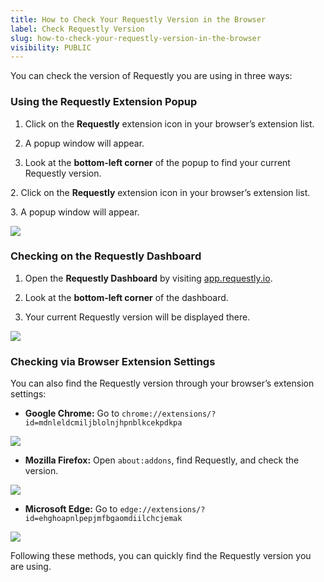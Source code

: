 ```yaml
---
title: How to Check Your Requestly Version in the Browser
label: Check Requestly Version
slug: how-to-check-your-requestly-version-in-the-browser
visibility: PUBLIC
---
```

You can check the version of Requestly you are using in three ways:

### **Using the Requestly Extension Popup**

1. Click on the **Requestly** extension icon in your browser’s extension list.

2. A popup window will appear.

3. Look at the **bottom-left corner** of the popup to find your current Requestly version.

2\. Click on the **Requestly** extension icon in your browser’s extension list.

3\. A popup window will appear.

<img src="/images/how-to-check-your-requestly-version-in-the-browser/64d3e1ec-ba27-437b-92e2-371ee1903114.png" align="center" fullwidth="false" />

### **Checking on the Requestly Dashboard**

1. Open the **Requestly Dashboard** by visiting [app.requestly.io](https://app.requestly.io).

2. Look at the **bottom-left corner** of the dashboard.

3. Your current Requestly version will be displayed there.

<img src="/images/how-to-check-your-requestly-version-in-the-browser/7fcd0daa-2483-4e22-bb2f-4371d635ff18.png" align="center" fullwidth="false" />

### **Checking via Browser Extension Settings**

You can also find the Requestly version through your browser’s extension settings:

* **Google Chrome:** Go to `chrome://extensions/?id=mdnleldcmiljblolnjhpnblkcekpdkpa`

<img src="/images/how-to-check-your-requestly-version-in-the-browser/73359b8f-8899-41e0-8920-08909cf89da8.png" align="center" fullwidth="false" />

* **Mozilla Firefox:** Open `about:addons`, find Requestly, and check the version.

<img src="/images/how-to-check-your-requestly-version-in-the-browser/5d2119d8-73b3-4ae2-8643-53fe57a0f874.png" align="center" fullwidth="false" />

* **Microsoft Edge:** Go to `edge://extensions/?id=ehghoapnlpepjmfbgaomdiilchcjemak`

<img src="/images/how-to-check-your-requestly-version-in-the-browser/a5a13fb5-44fc-415d-9710-a220a2f91db1.png" align="center" fullwidth="false" />

Following these methods, you can quickly find the Requestly version you are using.

